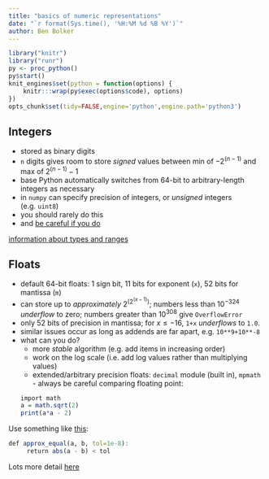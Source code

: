 ```yaml
---
title: "basics of numeric representations"
date: "`r format(Sys.time(), '%H:%M %d %B %Y')`"
author: Ben Bolker
---
```


```r
library("knitr")
library("runr")
py <- proc_python()
py$start()
knit_engines$set(python = function(options) {
    knitr:::wrap(py$exec(options$code), options)
})
opts_chunk$set(tidy=FALSE,engine='python',engine.path='python3')
```

## Integers

- stored as binary digits
- `n` digits gives room to store *signed* values between min of $-2^(n-1)$ and  max of $2^(n-1)-1$
- base Python automatically switches from 64-bit to arbitrary-length integers as necessary
- in `numpy` can specify precision of integers, or *unsigned* integers (e.g. `uint8`)
- you should rarely do this
- and [be careful if you do](https://xkcd.com/571/)

[information about types and ranges](http://docs.scipy.org/doc/numpy-1.10.1/user/basics.types.html)

## Floats

- default 64-bit floats: 1 sign bit, 11 bits for exponent (`x`), 52 bits for mantissa (`m`)
- can store up to *approximately* $2^(2^(x-1))$; numbers less than $10^{-324}$ *underflow* to zero; numbers greater than $10^{308}$ give `OverflowError`
- only 52 bits of precision in mantissa; for $x \le -16$, `1+x` *underflows* to `1.0`.
- similar issues occur as long as addends are far apart, e.g. `10**9+10**-8`
- what can you do?
     - more *stable* algorithm (e.g. add items in increasing order)
	 - work on the log scale (i.e. add log values rather than multiplying values)
     - extended/arbitrary precision floats: `decimal` module (built in), `mpmath`    - always be careful comparing floating point:
```r
import math
a = math.sqrt(2)
print(a*a - 2)
```

Use something like [this](http://stackoverflow.com/questions/4028889/floating-point-equality-in-python):

```r
def approx_equal(a, b, tol=1e-8):
     return abs(a - b) < tol
```


Lots more detail [here](https://docs.oracle.com/cd/E19957-01/806-3568/ncg_goldberg.html)
